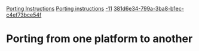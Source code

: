 [[Property:title|Porting Instructions]]
[[Property:link_title|Porting instructions]]
[[Property:weight|-11]]
[[Property:uuid|381d6e34-799a-3ba8-b1ec-c4ef73bce54f]]
=Porting from one platform to another=




